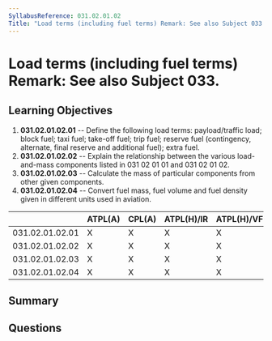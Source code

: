 ```yaml
---
SyllabusReference: 031.02.01.02
Title: "Load terms (including fuel terms) Remark: See also Subject 033."
---
```


# Load terms (including fuel terms) Remark: See also Subject 033.

## Learning Objectives

1.  **031.02.01.02.01** -- Define the following load terms: payload/traffic load;
    block fuel; taxi fuel; take-off fuel; trip fuel; reserve fuel (contingency,
    alternate, final reserve and additional fuel); extra fuel.
2.  **031.02.01.02.02** -- Explain the relationship between the various
    load-and-mass components listed in 031 02 01 01 and 031 02 01 02.
3.  **031.02.01.02.03** -- Calculate the mass of particular components from other
    given components.
4.  **031.02.01.02.04** -- Convert fuel mass, fuel volume and fuel density given
    in different units used in aviation.

|                 | ATPL(A) | CPL(A) | ATPL(H)/IR | ATPL(H)/VFR | CPL(H) | IR | CBIR(A) |
| --------------- | ------- | ------ | ---------- | ----------- | ------ | -- | ------- |
| 031.02.01.02.01 | X       | X      | X          | X           | X      |    |         |
| 031.02.01.02.02 | X       | X      | X          | X           | X      |    |         |
| 031.02.01.02.03 | X       | X      | X          | X           | X      |    |         |
| 031.02.01.02.04 | X       | X      | X          | X           | X      |    |         |

## Summary

## Questions
